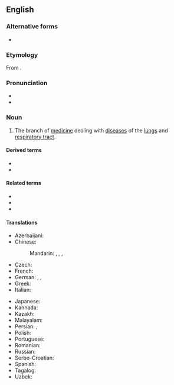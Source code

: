 ==English==
{{Wikipedia}}

===Alternative forms===
* {{alter|en|pulmology}}

===Etymology===
From {{suf|en|pulmō|logy|lang1=la}}.

===Pronunciation===
* {{IPA|en|/ˌpʊlməˈnɒlədʒi/}}
* {{rhymes|en|ɒlədʒi}}

===Noun===
{{en-noun|-}}

# The branch of [[medicine]] dealing with [[disease]]s of the [[lungs]] and [[respiratory tract]].
#: {{syn|en|pneumology|respiratory medicine|respirology}}

====Derived terms====
* {{l|en|pulmonological}}
* {{l|en|pulmonologist}}

====Related terms====
* {{l|en|pneumological}}
* {{l|en|pneumologist}}
* {{l|en|respirologist}}

====Translations====
{{trans-top|the branch of medicine dealing with diseases of the lungs and respiratory tract}}
* Azerbaijani: {{t|az|pulmonologiya}}
* Chinese:
*: Mandarin: {{t|cmn|呼吸醫學}}, {{t|cmn|呼吸医学|tr=hūxī yīxué}}, {{t|cmn|胸腔醫學}}, {{t|cmn|胸腔医学|tr=xiōngqiāng yīxué}}
* Czech: {{t+|cs|pneumologie|f}}
* French: {{t+|fr|pneumologie|f}}
* German: {{t+|de|Pneumologie|f}}, {{t+|de|Pulmonologie|f}}, {{t+|de|Pulmologie|f}}
* Greek: {{t+|el|πνευμονολογία|f}}
* Italian: {{t+|it|pneumologia|f}}
{{trans-mid}}
* Japanese: {{t|ja|呼吸器学|tr=こきゅうきがく, kokyūkigaku}}
* Kannada: {{t|kn|ಶ್ವಾಸಕೋಶಶಾಸ್ತ್ರ}}
* Kazakh: {{t|kk|пульмонология}}
* Malayalam: {{t|ml|പൾമോണോളജി}}
* Persian: {{t|fa|پزشکی ریه}}, {{t|fa|پولمونولوژی}}
* Polish: {{t+|pl|pulmonologia|f}}
* Portuguese: {{t|pt|pneumologia|f}}
* Romanian: {{t+|ro|pneumologie|f}}
* Russian: {{t+|ru|пульмоноло́гия|f}}
* Serbo-Croatian: {{t+|sh|pulmologija|f}}
* Spanish: {{t|es|neumología|f}}
* Tagalog: {{t|tl|palabagaan}}
* Uzbek: {{t+|uz|pulmonologiya}}
{{trans-bottom}}

{{c|en|Pulmonology}}